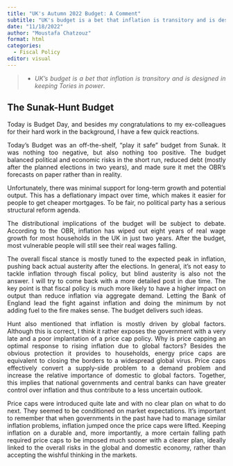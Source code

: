 ```yaml
---
title: "UK's Autumn 2022 Budget: A Comment"
subtitle: "UK's budget is a bet that inflation is transitory and is designed in keeping Tories in power"
date: "11/18/2022"
author: "Moustafa Chatzouz"
format: html
categories:
  - Fiscal Policy
editor: visual
---
```


<div align="justify">

> -   *UK's budget is a bet that inflation is transitory and is designed in keeping Tories in power*.

## The Sunak-Hunt Budget

Today is Budget Day, and besides my congratulations to my ex-colleagues for their hard work in the background, I have a few quick reactions.

Today's Budget was an off-the-shelf, "play it safe" budget from Sunak. It was nothing too negative, but also nothing too positive. The budget balanced political and economic risks in the short run, reduced debt (mostly after the planned elections in two years), and made sure it met the OBR's forecasts on paper rather than in reality.

Unfortunately, there was minimal support for long-term growth and potential output. This has a deflationary impact over time, which makes it easier for people to get cheaper mortgages. To be fair, no political party has a serious structural reform agenda.

The distributional implications of the budget will be subject to debate. According to the OBR, inflation has wiped out eight years of real wage growth for most households in the UK in just two years. After the budget, most vulnerable people will still see their real wages falling.

The overall fiscal stance is mostly tuned to the expected peak in inflation, pushing back actual austerity after the elections. In general, it's not easy to tackle inflation through fiscal policy, but blind austerity is also not the answer. I will try to come back with a more detailed post in due time. The key point is that fiscal policy is much more likely to have a higher impact on output than reduce inflation via aggregate demand. Letting the Bank of England lead the fight against inflation and doing the minimum by not adding fuel to the fire makes sense. The budget delivers such ideas.

Hunt also mentioned that inflation is mostly driven by global factors. Although this is correct, I think it rather exposes the government with a very late and a poor implantation of a price cap policy. Why is price capping an optimal response to rising inflation due to global factors? Besides the obvious protection it provides to households, energy price caps are equivalent to closing the borders to a widespread global virus. Price caps effectively convert a supply-side problem to a demand problem and increase the relative importance of domestic to global factors. Together, this implies that national governments and central banks can have greater control over inflation and thus contribute to a less uncertain outlook.

Price caps were introduced quite late and with no clear plan on what to do next. They seemed to be conditioned on market expectations. It's important to remember that when governments in the past have had to manage similar inflation problems, inflation jumped once the price caps were lifted. Keeping inflation on a durable and, more importantly, a more certain falling path required price caps to be imposed much sooner with a clearer plan, ideally linked to the overall risks in the global and domestic economy, rather than accepting the wishful thinking in the markets.
